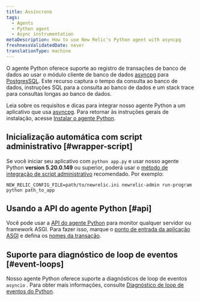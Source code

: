 ```yaml
---
title: Assíncrono
tags:
  - Agents
  - Python agent
  - Async instrumentation
metaDescription: How to use New Relic's Python agent with asyncpg
freshnessValidatedDate: never
translationType: machine
---
```


O agente Python oferece suporte ao registro de transações de banco de dados ao usar o módulo cliente de banco de dados [asyncpg](https://pypi.org/project/asyncpg/) para [PostgresSQL](https://www.postgresql.org/). Este recurso captura o tempo da consulta ao banco de dados, instruções SQL para a consulta ao banco de dados e um stack trace para consultas longas ao banco de dados.

Leia sobre os requisitos e dicas para integrar nosso agente Python a um aplicativo que usa [asyncpg](https://pypi.org/project/asyncpg/). Para retornar às instruções gerais de instalação, acesse [Instalar o agente Python](/docs/agents/python-agent/installation-configuration/python-agent-installation).

## Inicialização automática com script administrativo [#wrapper-script]

Se você iniciar seu aplicativo com `python app.py` e usar nosso agente Python <DNT>**version 5.20.0.149**</DNT> ou superior, poderá usar o [método de integração de script administrativo](/docs/agents/python-agent/installation-configuration/python-agent-installation#integration) recomendado. Por exemplo:

```
NEW_RELIC_CONFIG_FILE=path/to/newrelic.ini newrelic-admin run-program python path_to_app
```

## Usando a API do agente Python [#api]

Você pode usar a [API do agente Python](/docs/agents/python-agent/python-agent-api) para monitor qualquer servidor ou framework ASGI. Para fazer isso, marque o [ponto de entrada da aplicação ASGI](/docs/agents/python-agent/python-agent-api/asgiapplication-python-agent-api) e defina os [nomes da transação](/docs/agents/python-agent/python-agent-api/settransactionname-python-agent-api).

## Suporte para diagnóstico de loop de eventos [#event-loops]

Nosso agente Python oferece suporte a diagnósticos de loop de eventos `asyncio` . Para obter mais informações, consulte [Diagnóstico de loop de eventos do Python](/docs/agents/python-agent/supported-features/python-event-loop-diagnostics).
